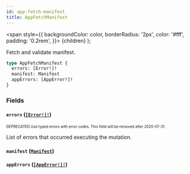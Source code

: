 ```yaml
---
id: app-fetch-manifest
title: AppFetchManifest
---
```


<span
style={{
      backgroundColor: color,
      borderRadius: '2px',
      color: '#fff',
      padding: '0.2rem',
    }}>
{children}
</span>
);

Fetch and validate manifest.

```graphql
type AppFetchManifest {
  errors: [Error!]!
  manifest: Manifest
  appErrors: [AppError!]!
}
```

### Fields

#### `errors` ([`[Error!]!`](/api-reference/objects/error.mdx))

<sub><sup><Tag color="#ffba00">DEPRECATED</Tag> Use typed errors with error codes. This field will be removed after 2020-07-31.</sup></sub>

List of errors that occurred executing the mutation.

#### `manifest` ([`Manifest`](/api-reference/objects/manifest.mdx))

#### `appErrors` ([`[AppError!]!`](/api-reference/objects/app-error.mdx))
